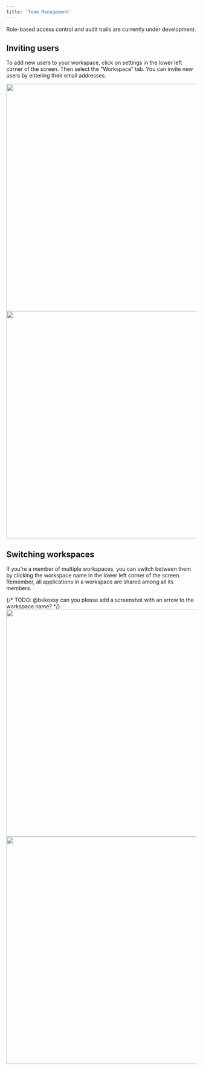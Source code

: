 ```yaml
---
title: 'Team Management'
---
```


<Note> Role-based access control and audit trails are currently under development. </Note>


## Inviting users

To add new users to your workspace, click on settings in the lower left corner of the screen. Then select the "Workspace" tab. You can invite new users by entering their email addresses.

<img height="600" className="dark:hidden" src="/images/basic_guides/12_workspace_config_light.png" />
<img height="600" className="hidden dark:block" src="/images/basic_guides/12_workspace_config_dark.png" />

## Switching workspaces

If you're a member of multiple workspaces, you can switch between them by clicking the workspace name in the lower left corner of the screen. Remember, all applications in a workspace are shared among all its members.

{/* TODO: @bekossy can you please add a screenshot with an arrow to the workspace name? */}
<img height="600" className="dark:hidden" src="/images/basic_guides/13_workspace_tab_light.png" />
<img height="600" className="hidden dark:block" src="/images/basic_guides/13_workspace_tab_dark.png" />